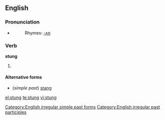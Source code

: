 ==English==

===Pronunciation===
*{{IPA|/'stʌɳ/}}
*:Rhymes: [[Rhymes:English:-ʌŋ|-ʌŋ]]

===Verb===
'''stung'''

# {{past of|[[sting]]}}

====Alternative forms====
*(''simple past'') [[stang]]

[[Category:English irregular simple past forms]]
[[Category:English irregular past participles]]

[[el:stung]]
[[te:stung]]
[[vi:stung]]